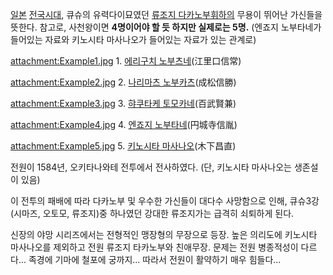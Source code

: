 [[일본]] [[전국시대]], 큐슈의 유력다이묘였던 [[류조지 다카노부]]휘하의 무용이 뛰어난 가신들을 뜻한다.
참고로, 사천왕이면 '''4명이어야 할 듯 하지만 실제로는 5명.'''
(엔죠지 노부타네가 들어있는 자료와 키노시타 마사나오가 들어있는 자료가 있는 관계로)

attachment:Example1.jpg
1. [[에리구치 노부츠네]](江里口信常) 

attachment:Example2.jpg
2. [[나리마츠 노부카츠]](成松信勝) 

attachment:Example3.jpg
3. [[햐쿠타케 토모카네]](百武賢兼) 

attachment:Example4.jpg
4. [[엔죠지 노부타네]](円城寺信胤)

attachment:Example5.jpg
5. [[키노시타 마사나오]](木下昌直)

전원이 1584년, 오키타나와테 전투에서 전사하였다.
(단, 키노시타 마사나오는 생존설이 있음)

이 전투의 패배에 따라 다카노부 및 우수한 가신들이 대다수 사망함으로 인해, 큐슈3강(시마즈, 오토모, 류조지)중 하나였던 강대한 류조지가는 급격히 쇠퇴하게 된다.

신장의 야망 시리즈에서는 전형적인 맹장형의 무장으로 등장. 높은 의리도에 키노시타 마사나오를 제외하고 전원 류조지 타카노부와 친애무장. 문제는 전원 병종적성이 다르다... 족경에 기마에 철포에 궁까지... 따라서 전원이 활약하기 매우 힘들다...

